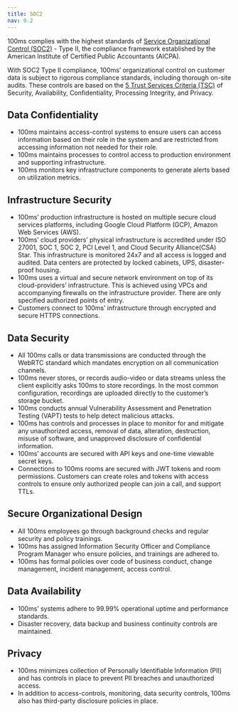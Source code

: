 ```yaml
---
title: SOC2
nav: 9.2
---
```


100ms complies with the highest standards of [Service Organizational Control (SOC2)](https://soc2.co.uk/) - Type II, the compliance framework established by the American Institute of Certified Public Accountants (AICPA).

With SOC2 Type II compliance, 100ms’ organizational control on customer data is subject to rigorous compliance standards, including thorough on-site audits. These controls are based on the [5 Trust Services Criteria (TSC)](https://sprinto.com/blog/soc-2-trust-principles/) of Security, Availability, Confidentiality, Processing Integrity, and Privacy.

## Data Confidentiality

- 100ms maintains access-control systems to ensure users can access information based on their role in the system and are restricted from accessing information not needed for their role.
- 100ms maintains processes to control access to production environment and supporting infrastructure.
- 100ms monitors key infrastructure components to generate alerts based on utilization metrics.

## Infrastructure Security

- 100ms’ production infrastructure is hosted on multiple secure cloud services platforms, including Google Cloud Platform (GCP), Amazon Web Services (AWS).
- 100ms’ cloud providers’ physical infrastructure is accredited under ISO 27001, SOC 1, SOC 2, PCI Level 1, and Cloud Security Alliance(CSA) Star. This infrastructure is monitored 24x7 and all access is logged and audited. Data centers are protected by locked cabinets, UPS, disaster-proof housing.
- 100ms uses a virtual and secure network environment on top of its cloud-providers’ infrastructure. This is achieved using VPCs and accompanying firewalls on the infrastructure provider. There are only specified authorized points of entry.
- Customers connect to 100ms’ infrastructure through encrypted and secure HTTPS connections.

## Data Security

- All 100ms calls or data transmissions are conducted through the WebRTC standard which mandates encryption on all communication channels.
- 100ms never stores, or records audio-video or data streams unless the client explicitly asks 100ms to store recordings. In the most common configuration, recordings are uploaded directly to the customer’s storage bucket.
- 100ms conducts annual Vulnerability Assessment and Penetration Testing (VAPT) tests to help detect malicious attacks.
- 100ms has controls and processes in place to monitor for and mitigate any unauthorized access, removal of data, alteration, destruction, misuse of software, and unapproved disclosure of confidential information.
- 100ms’ accounts are secured with API keys and one-time viewable secret keys.
- Connections to 100ms rooms are secured with JWT tokens and room permissions. Customers can create roles and tokens with access controls to ensure only authorized people can join a call, and support TTLs.

## Secure Organizational Design

- All 100ms employees go through background checks and regular security and policy trainings.
- 100ms has assigned Information Security Officer and Compliance Program Manager who ensure policies, and trainings are adhered to.
- 100ms has formal policies over code of business conduct, change management, incident management, access control.

## Data Availability

- 100ms’ systems adhere to 99.99% operational uptime and performance standards.
- Disaster recovery, data backup and business continuity controls are maintained.

## Privacy

- 100ms minimizes collection of Personally Identifiable Information (PII) and has controls in place to prevent PII breaches and unauthorized access.
- In addition to access-controls, monitoring, data security controls, 100ms also has third-party disclosure policies in place.